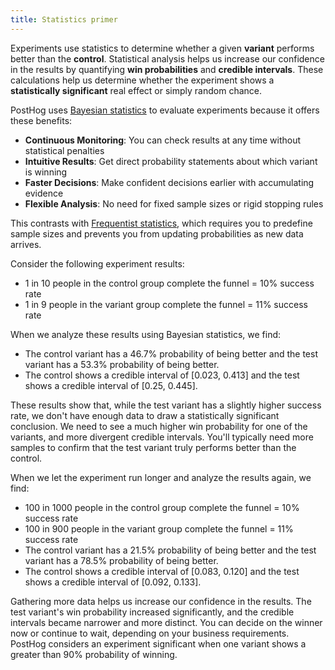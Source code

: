 ```yaml
---
title: Statistics primer
---
```


Experiments use statistics to determine whether a given **variant** performs better than the **control**. Statistical analysis helps us increase our confidence in the results by quantifying **win probabilities** and **credible intervals**. These calculations help us determine whether the experiment shows a **statistically significant** real effect or simply random chance.

PostHog uses [Bayesian statistics](https://en.wikipedia.org/wiki/Bayesian_statistics) to evaluate experiments because it offers these benefits:

- **Continuous Monitoring**: You can check results at any time without statistical penalties
- **Intuitive Results**: Get direct probability statements about which variant is winning
- **Faster Decisions**: Make confident decisions earlier with accumulating evidence
- **Flexible Analysis**: No need for fixed sample sizes or rigid stopping rules

This contrasts with [Frequentist statistics](https://en.wikipedia.org/wiki/Frequentist_inference), which requires you to predefine sample sizes and prevents you from updating probabilities as new data arrives.

Consider the following experiment results:
* 1 in 10 people in the control group complete the funnel = 10% success rate
* 1 in 9 people in the variant group complete the funnel = 11% success rate

When we analyze these results using Bayesian statistics, we find:
* The control variant has a 46.7% probability of being better and the test variant has a 53.3% probability of being better.
* The control shows a credible interval of [0.023, 0.413] and the test shows a credible interval of [0.25, 0.445].

These results show that, while the test variant has a slightly higher success rate, we don't have enough data to draw a statistically significant conclusion. We need to see a much higher win probability for one of the variants, and more divergent credible intervals. You'll typically need more samples to confirm that the test variant truly performs better than the control.

When we let the experiment run longer and analyze the results again, we find:
* 100 in 1000 people in the control group complete the funnel = 10% success rate
* 100 in 900 people in the variant group complete the funnel = 11% success rate
* The control variant has a 21.5% probability of being better and the test variant has a 78.5% probability of being better.
* The control shows a credible interval of [0.083, 0.120] and the test shows a credible interval of [0.092, 0.133].

Gathering more data helps us increase our confidence in the results. The test variant's win probability increased significantly, and the credible intervals became narrower and more distinct. You can decide on the winner now or continue to wait, depending on your business requirements. PostHog considers an experiment significant when one variant shows a greater than 90% probability of winning.

